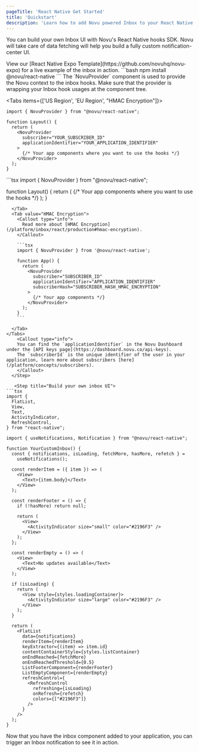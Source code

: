 ```yaml
---
pageTitle: 'React Native Get Started'
title: 'Quickstart'
description: 'Learn how to add Novu powered Inbox to your React Native app'
---
```



You can build your own Inbox UI with Novu's React Native hooks SDK. Novu will take care of data fetching will help you build a fully custom notification-center UI.

<Callout type="info">
  View our [React Native Expo Template](https://github.com/novuhq/novu-expo) for a live example of
  the inbox in action.
</Callout>

<Steps>
  <Step title="Install the React Native hooks SDK">
  ```bash
  npm install @novu/react-native
  ```
  </Step>

  <Step title="Add the Novu provider to your react-native file">
    The `NovuProvider` component is used to provide the Novu context to the inbox hooks. Make sure that the provider is wrapping your Inbox hook usages at the component tree.

<Tabs items={['US Region', 'EU Region', "HMAC Encryption"]}>
  <Tab value="US Region">
```tsx
import { NovuProvider } from "@novu/react-native";

function Layout() {
  return (
    <NovuProvider
      subscriber="YOUR_SUBSCRIBER_ID"
      applicationIdentifier="YOUR_APPLICATION_IDENTIFIER"
    >
      {/* Your app components where you want to use the hooks */}
    </NovuProvider>
  );
}
```
  </Tab>

  <Tab value="EU Region">
```tsx
import { NovuProvider } from "@novu/react-native";

function Layout() {
  return (
    <NovuProvider
      subscriber="YOUR_SUBSCRIBER_ID"
      applicationIdentifier="YOUR_APPLICATION_IDENTIFIER"
      backendUrl="https://api.eu.novu.co"
      socketUrl="https://ws.eu.novu.co"
    >
      {/* Your app components where you want to use the hooks */}
      <YourCustomInbox />
    </NovuProvider>
  );
}
```
  </Tab>
  <Tab value="HMAC Encryption">
    <Callout type="info">
      Read more about [HMAC Encryption](/platform/inbox/react/production#hmac-encryption).
    </Callout>

    ```tsx
    import { NovuProvider } from '@novu/react-native';

    function App() {
      return (
        <NovuProvider
          subscriber="SUBSCRIBER_ID"
          applicationIdentifier="APPLICATION_IDENTIFIER"
          subscriberHash="SUBSCRIBER_HASH_HMAC_ENCRYPTION"
        >
          {/* Your app components */}
        </NovuProvider>
      );
    }
    ```

  </Tab>
</Tabs>
    <Callout type="info">
    You can find the `applicationIdentifier` in the Novu Dashboard under the [API keys page](https://dashboard.novu.co/api-keys).
    The `subscriberId` is the unique identifier of the user in your application, learn more about subscribers [here](/platform/concepts/subscribers).
    </Callout>
  </Step>

   <Step title="Build your own inbox UI">
```tsx
import {
  FlatList,
  View,
  Text,
  ActivityIndicator,
  RefreshControl,
} from "react-native";

import { useNotifications, Notification } from "@novu/react-native";

function YourCustomInbox() {
  const { notifications, isLoading, fetchMore, hasMore, refetch } =
    useNotifications();

  const renderItem = ({ item }) => (
    <View>
      <Text>{item.body}</Text>
    </View>
  );

  const renderFooter = () => {
    if (!hasMore) return null;

    return (
      <View>
        <ActivityIndicator size="small" color="#2196F3" />
      </View>
    );
  };

  const renderEmpty = () => (
    <View>
      <Text>No updates available</Text>
    </View>
  );

  if (isLoading) {
    return (
      <View style={styles.loadingContainer}>
        <ActivityIndicator size="large" color="#2196F3" />
      </View>
    );
  }

  return (
    <FlatList
      data={notifications}
      renderItem={renderItem}
      keyExtractor={(item) => item.id}
      contentContainerStyle={styles.listContainer}
      onEndReached={fetchMore}
      onEndReachedThreshold={0.5}
      ListFooterComponent={renderFooter}
      ListEmptyComponent={renderEmpty}
      refreshControl={
        <RefreshControl
          refreshing={isLoading}
          onRefresh={refetch}
          colors={["#2196F3"]}
        />
      }
    />
  );
}
```

  </Step>

  <Step title="Trigger a notification">
    Now that you have the inbox component added to your application, you can trigger an Inbox notification to see it in action.
  </Step>
</Steps>
